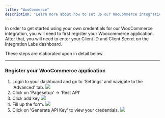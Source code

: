 ```yaml
---
title: "WooCommerce"
description: "Learn more about how to set up our WooCommerce integration."
---
```


In order to get started using your own credentials for our WooCommerce integration, you will need to first register your Woocommerce application. After that, you will need to enter your Client ID and Client Secret on the Integration Labs dashboard.

These steps are elaborated upon in detail below.

---

### Register your WooCommerce application

1. Login to your dashboard and go to 'Settings' and navigate to the 'Advanced' tab.
   ![](/images/woocommerce/advance-tab.png)
2. Click on 'Pagesetup' -> 'Rest API'
3. Click add key
   ![](/images/woocommerce/add-key.png)
4. Fill up the form.
   ![](/images/woocommerce/generate-key.png)
5. Click on 'Generate API Key' to view your credentials.
   ![](/images/woocommerce/client-id-secret.png)
